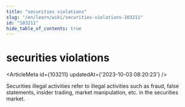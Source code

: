 ```yaml
---
title: "securities violations"
slug: "/en/learn/wiki/securities-violations-103211"
id: "103211"
hide_table_of_contents: true
---
```



# securities violations

<ArticleMeta id={103211} updatedAt={'2023-10-03 08:20:23'} />
<div className='border-solid border-b border-t-0 my-4 border-[var(--ifm-color-gray-300)]' />

Securities illegal activities refer to illegal activities such as fraud, false statements, insider trading, market manipulation, etc. in the securities market.
